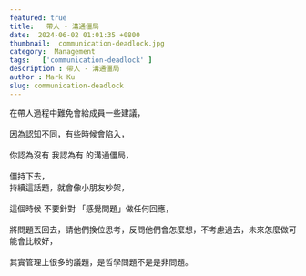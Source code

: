 ```yaml
---
featured: true
title:   帶人 - 溝通僵局
date:  2024-06-02 01:01:35 +0800
thumbnail:  communication-deadlock.jpg
category:  Management  
tags:   ['communication-deadlock' ]
description : 帶人 - 溝通僵局
author : Mark Ku
slug: communication-deadlock
---
```

在帶人過程中難免會給成員一些建議，  
<br/>
因為認知不同，有些時候會陷入，  
<br/>
你認為沒有 我認為有 的溝通僵局，  
<br/>
僵持下去， 
<br/>
持續這話題，就會像小朋友吵架，  
<br/>
這個時候 不要針對 「感覺問題」做任何回應，  
<br/>
將問題丟回去，請他們換位思考，反問他們會怎麼想，不考慮過去，未來怎麼做可能會比較好，  
<br/>
其實管理上很多的議題，是哲學問題不是是非問題。  
